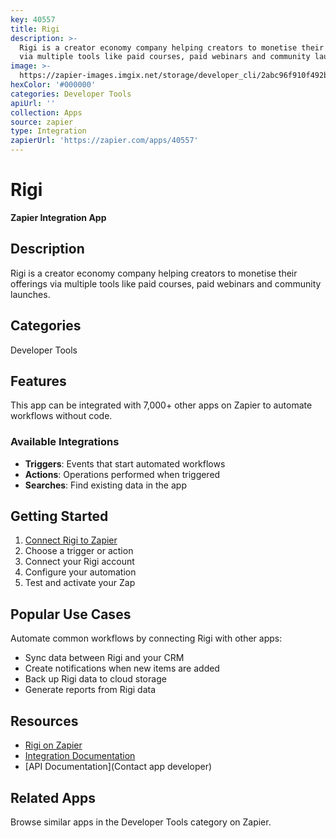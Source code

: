 ```yaml
---
key: 40557
title: Rigi
description: >-
  Rigi is a creator economy company helping creators to monetise their offerings
  via multiple tools like paid courses, paid webinars and community launches.
image: >-
  https://zapier-images.imgix.net/storage/developer_cli/2abc96f910f492be718343fc333bedd0.png?auto=format%2Ccompress&ixlib=python-3.0.0&q=50
hexColor: '#000000'
categories: Developer Tools
apiUrl: ''
collection: Apps
source: zapier
type: Integration
zapierUrl: 'https://zapier.com/apps/40557'
---
```

# Rigi

**Zapier Integration App**

## Description

Rigi is a creator economy company helping creators to monetise their offerings via multiple tools like paid courses, paid webinars and community launches.

## Categories

Developer Tools

## Features

This app can be integrated with 7,000+ other apps on Zapier to automate workflows without code.

### Available Integrations

- **Triggers**: Events that start automated workflows
- **Actions**: Operations performed when triggered
- **Searches**: Find existing data in the app

## Getting Started

1. [Connect Rigi to Zapier](https://zapier.com/apps/40557)
2. Choose a trigger or action
3. Connect your Rigi account
4. Configure your automation
5. Test and activate your Zap

## Popular Use Cases

Automate common workflows by connecting Rigi with other apps:

- Sync data between Rigi and your CRM
- Create notifications when new items are added
- Back up Rigi data to cloud storage
- Generate reports from Rigi data

## Resources

- [Rigi on Zapier](https://zapier.com/apps/40557)
- [Integration Documentation](https://zapier.com/apps/40557/integrations)
- [API Documentation](Contact app developer)

## Related Apps

Browse similar apps in the Developer Tools category on Zapier.
